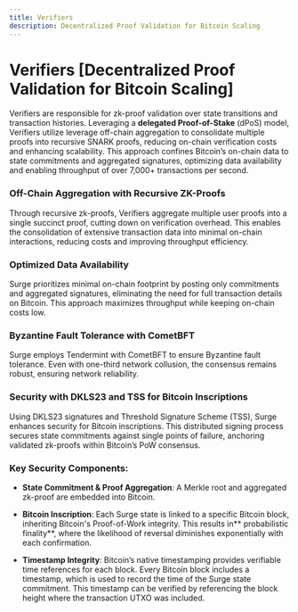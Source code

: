 ```yaml
---
title: Verifiers
description: Decentralized Proof Validation for Bitcoin Scaling
---
```



# Verifiers [Decentralized Proof Validation for Bitcoin Scaling]

Verifiers are responsible for zk-proof validation over state transitions and transaction histories. Leveraging a **delegated Proof-of-Stake** (dPoS) model, Verifiers utilize leverage off-chain aggregation to consolidate multiple proofs into recursive SNARK proofs, reducing on-chain verification costs and enhancing scalability. This approach confines Bitcoin’s on-chain data to state commitments and aggregated signatures, optimizing data availability and enabling throughput of over 7,000+ transactions per second.

### Off-Chain Aggregation with Recursive ZK-Proofs

Through recursive zk-proofs, Verifiers aggregate multiple user proofs into a single succinct proof, cutting down on verification overhead. This enables the consolidation of extensive transaction data into minimal on-chain interactions, reducing costs and improving throughput efficiency.

<ZoomImage
  src="/assets/agg-layer-surge.svg"
  alt="Aggregation Layer"
  className="md:w-[70%] w-[80%] mx-auto"
/>

### Optimized Data Availability

Surge prioritizes minimal on-chain footprint by posting only commitments and aggregated signatures, eliminating the need for full transaction details on Bitcoin. This approach maximizes throughput while keeping on-chain costs low.

### Byzantine Fault Tolerance with CometBFT

Surge employs Tendermint with CometBFT to ensure Byzantine fault tolerance. Even with one-third network collusion, the consensus remains robust, ensuring network reliability.

### Security with DKLS23 and TSS for Bitcoin Inscriptions

Using DKLS23 signatures and Threshold Signature Scheme (TSS), Surge enhances security for Bitcoin inscriptions. This distributed signing process secures state commitments against single points of failure, anchoring validated zk-proofs within Bitcoin’s PoW consensus.

### Key Security Components:

- **State Commitment & Proof Aggregation**: A Merkle root and aggregated zk-proof are embedded into Bitcoin.

- **Bitcoin Inscription**: Each Surge state is linked to a specific Bitcoin block, inheriting Bitcoin's Proof-of-Work integrity. This results in** probabilistic finality**, where the likelihood of reversal diminishes exponentially with each confirmation.

- **Timestamp Integrity**: Bitcoin’s native timestamping provides verifiable time references for each block. Every Bitcoin block includes a timestamp, which is used to record the time of the Surge state commitment. This timestamp can be verified by referencing the block height where the transaction UTXO was included.

<ZoomImage
  src="/assets/user_protocol_framework.png"
  alt="User Protocol journey"
  className="md:w-[70%] w-[80%] mx-auto"
/>

